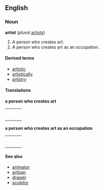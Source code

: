 ==English==

===Noun===

'''artist''' (''plural'' [[artists]])

# A person who creates art.
# A person who creates art as an occupation.

====Derived terms====
*[[artistic]]
*[[artistically]]
*[[artistry]]

====Translations====

'''a person who creates art'''
{| border=0  width=100%
|-
|bgcolor="#FFFFE0" valign=top width=48%|
{|

|}
| width=1% |
|bgcolor="#FFFFE0" valign=top width=48%|
{|

|}
|}

'''a person who creates art as an occupation'''
{| border=0  width=100%
|-
|bgcolor="#FFFFE0" valign=top width=48%|
{|

|}
| width=1% |
|bgcolor="#FFFFE0" valign=top width=48%|
{|

|}
|}

====See also====
*[[animator]]
*[[artisan]]
*[[drawer]]
*[[sculptor]]
